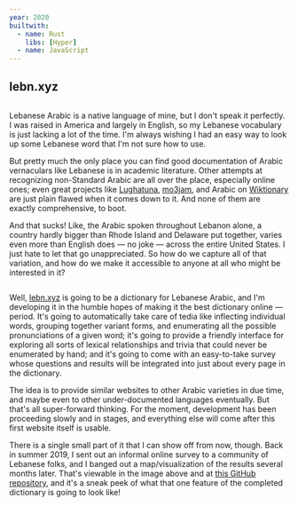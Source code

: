 ```yaml
---
year: 2020
builtwith:
  - name: Rust
    libs: [Hyper]
  - name: JavaScript
---
```


## lebn.xyz

<Image n={0} float="left" marginRight="1em" />

Lebanese Arabic is a native language of mine, but I don't speak it perfectly. I was raised in America and largely in English, so my Lebanese vocabulary is just lacking a lot of the time. I'm always wishing I had an easy way to look up some Lebanese word that I'm not sure how to use.

But pretty much the only place you can find good documentation of Arabic vernaculars like Lebanese is in academic literature. Other attempts at recognizing non-Standard Arabic are all over the place, especially online ones; even great projects like [Lughatuna](https://livingarabic.com/dictionaries), [mo3jam](https://mo3jam.com), and Arabic on [Wiktionary](https://en.wiktionary.org/wiki) are just plain flawed when it comes down to it. And none of them are exactly comprehensive, to boot.

And that sucks! Like, the Arabic spoken throughout Lebanon alone, a country hardly bigger than Rhode Island and Delaware put together, varies even more than English does — no joke — across the entire United States. I just hate to let that go unappreciated. So how do we capture all of that variation, and how do we make it accessible to anyone at all who might be interested in it?

<Image n={2} scale={0.75} float="right" marginLeft="1em" />

Well, [lebn.xyz](https://lebn.xyz) is going to be a dictionary for Lebanese Arabic, and I'm developing it in the humble hopes of making it the best dictionary online — period. It's going to automatically take care of tedia like inflecting individual words, grouping together variant forms, and enumerating all the possible pronunciations of a given word; it's going to provide a friendly interface for exploring all sorts of lexical relationships and trivia that could never be enumerated by hand; and it's going to come with an easy-to-take survey whose questions and results will be integrated into just about every page in the dictionary.

The idea is to provide similar websites to other Arabic varieties in due time, and maybe even to other under-documented languages eventually. But that's all super-forward thinking. For the moment, development has been proceeding slowly and in stages, and everything else will come after this first website itself is usable.

There is a single small part of it that I can show off from now, though. Back in summer 2019, I sent out an informal online survey to a community of Lebanese folks, and I banged out a map/visualization of the results several months later. That's viewable in the image above and at [this GitHub repository](https://github.com/lebnxyz/lebmap), and it's a sneak peek of what that one feature of the completed dictionary is going to look like!
